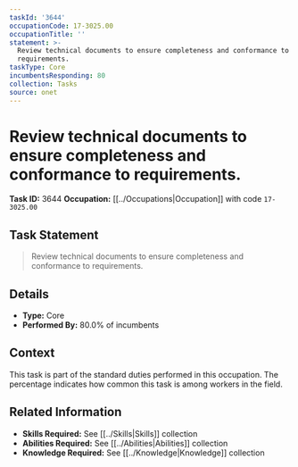 ```yaml
---
taskId: '3644'
occupationCode: 17-3025.00
occupationTitle: ''
statement: >-
  Review technical documents to ensure completeness and conformance to
  requirements.
taskType: Core
incumbentsResponding: 80
collection: Tasks
source: onet
---
```

# Review technical documents to ensure completeness and conformance to requirements.

**Task ID:** 3644
**Occupation:** [[../Occupations|Occupation]] with code `17-3025.00`

## Task Statement

> Review technical documents to ensure completeness and conformance to requirements.

## Details

- **Type:** Core
- **Performed By:** 80.0% of incumbents

## Context

This task is part of the standard duties performed in this occupation. The percentage indicates how common this task is among workers in the field.

## Related Information

- **Skills Required:** See [[../Skills|Skills]] collection
- **Abilities Required:** See [[../Abilities|Abilities]] collection
- **Knowledge Required:** See [[../Knowledge|Knowledge]] collection
